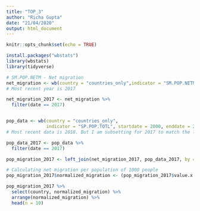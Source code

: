 ```yaml
---
title: "TOP_3"
author: "Richa Gupta"
date: "21/04/2020"
output: html_document
---
```


```r
knitr::opts_chunk$set(echo = TRUE)
```

```r
install.packages("wbstats")
library(wbstats)
library(tidyverse)
```

```r
# SM.POP.NETM - Net migration
net_migration <- wb(country = "countries_only",indicator = "SM.POP.NETM",  startdate = "2000", enddate = 2020)
# Most recent year is 2017

net_migration_2017 <- net_migration %>%
  filter(date == 2017)


pop_data <- wb(country = "countries_only",
               indicator = "SP.POP.TOTL", startdate = 2000, enddate = 2020)
# Most recent data is 2018. But I am subsetting for 2017 to match the latest data of migration.

pop_data_2017 <- pop_data %>%
  filter(date == 2017)

pop_migration_2017 <- left_join(net_migration_2017, pop_data_2017, by = "country")

# Calculating net migration per population of 1000 people 
pop_migration_2017$normalized_migration <- (pop_migration_2017$value.x / pop_migration_2017$value.y) * 1000

pop_migration_2017 %>%
  select(country, normalized_migration) %>%
  arrange(normalized_migration) %>%
  head(n = 10)
```